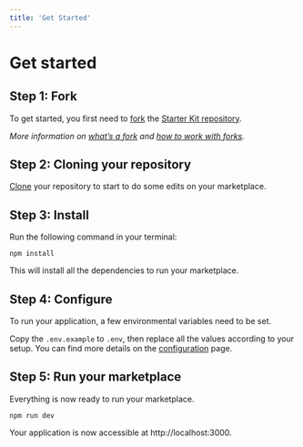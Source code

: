 ```yaml
---
title: 'Get Started'
---
```


# Get started

## Step 1: Fork

To get started, you first need to [fork](https://github.com/liteflow-labs/starter-kit/fork) the [Starter Kit repository](https://github.com/liteflow-labs/starter-kit).

_More information on [what’s a fork](https://docs.github.com/en/get-started/quickstart/fork-a-repo) and [how to work with forks](https://docs.github.com/en/pull-requests/collaborating-with-pull-requests/working-with-forks)._

## Step 2: Cloning your repository

[Clone](https://docs.github.com/en/get-started/quickstart/fork-a-repo#cloning-your-forked-repository) your repository to start to do some edits on your marketplace.

## Step 3: Install

Run the following command in your terminal:

```
npm install
```

This will install all the dependencies to run your marketplace.

## Step 4: Configure

To run your application, a few environmental variables need to be set.

Copy the `.env.example` to `.env`, then replace all the values according to your setup. You can find more details on the [configuration](./configuration) page.

## Step 5: Run your marketplace

Everything is now ready to run your marketplace.

```
npm run dev
```

Your application is now accessible at http://localhost:3000.

